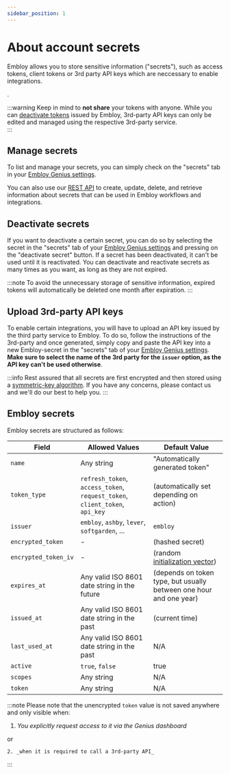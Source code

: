 ```yaml
---
sidebar_position: 1
---
```


# About account secrets

Embloy allows you to store sensitive information ("secrets"), such as access tokens, client tokens or 3rd party API keys which are neccessary to enable integrations.

<!-- For more information, see "[Using secrets in Embloy Genius](/docs/genius/intro.md)"-->.

:::warning
Keep in mind to **not share** your tokens with anyone. While you can [deactivate tokens](./secrets#deactivate-secrets) issued by Embloy, 3rd-party API keys can only be edited and managed using the respective 3rd-party service.  
:::

## Manage secrets

To list and manage your secrets, you can simply check on the "secrets" tab in your [Embloy Genius settings](https://genius.embloy.com/settings?tab=secrets).

You can also use our [REST API](https://docs.embloy.com/#61115343-81ab-4df4-a6e2-47db9accb0ab) to create, update, delete, and retrieve information about secrets that can be used in Embloy workflows and integrations.

## Deactivate secrets

If you want to deactivate a certain secret, you can do so by selecting the secret in the "secrets" tab of your [Embloy Genius settings](https://genius.embloy.com/settings?tab=secrets) and pressing on the "deactivate secret" button. If a secret has been deactivated, it can't be used until it is reactivated. You can deactivate and reactivate secrets as many times as you want, as long as they are not expired.

:::note
To avoid the unnecessary storage of sensitive information, expired tokens will automatically be deleted one month after expiration.
:::

## Upload 3rd-party API keys

To enable certain integrations, you will have to upload an API key issued by the third party service to Embloy. To do so, follow the instructions of the 3rd-party and once generated, simply copy and paste the API key into a new Embloy-secret in the "secrets" tab of your [Embloy Genius settings](https://genius.embloy.com/settings?tab=secrets). **Make sure to select the name of the 3rd party for the `issuer` option, as the API key can't be used otherwise**.

:::info
Rest assured that all secrets are first encrypted and then stored using a [symmetric-key algorithm](https://en.wikipedia.org/wiki/Symmetric-key_algorithm). If you have any concerns, please contact us and we'll do our best to help you.
:::

## Embloy secrets

Embloy secrets are structured as follows:

| Field                | Allowed Values                                                              | Default Value                                                                         |
| -------------------- | --------------------------------------------------------------------------- | ------------------------------------------------------------------------------------- |
| `name`               | Any string                                                                  | "Automatically generated token"                                                       |
| `token_type`         | `refresh_token`, `access_token`, `request_token`, `client_token`, `api_key` | (automatically set depending on action)                                               |
| `issuer`             | `embloy`, `ashby`, `lever`, `softgarden`, ...                               | `embloy`                                                                              |
| `encrypted_token`    | -                                                                           | (hashed secret)                                                                       |
| `encrypted_token_iv` | -                                                                           | (random [initialization vector](https://en.wikipedia.org/wiki/Initialization_vector)) |
| `expires_at`         | Any valid ISO 8601 date string in the future                                | (depends on token type, but usually between one hour and one year)                    |
| `issued_at`          | Any valid ISO 8601 date string in the past                                  | (current time)                                                                        |
| `last_used_at`       | Any valid ISO 8601 date string in the past                                  | N/A                                                                                   |
| `active`             | `true`, `false`                                                             | true                                                                                  |
| `scopes`             | Any string                                                                  | N/A                                                                                   |
| `token`              | Any string                                                                  | N/A                                                                                   |

:::note
Please note that the unencrypted `token` value is not saved anywhere and only visible when:

1. _You explicitly request access to it via the Genius dashboard_

or

    2. _when it is required to call a 3rd-party API_

:::
